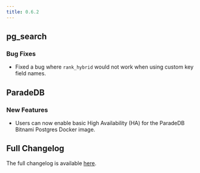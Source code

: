 ```yaml
---
title: 0.6.2
---
```


## pg_search

### Bug Fixes

- Fixed a bug where `rank_hybrid` would not work when using custom key field names.

## ParadeDB

### New Features

- Users can now enable basic High Availability (HA) for the ParadeDB Bitnami Postgres Docker image.

## Full Changelog

The full changelog is available [here](https://github.com/paradedb/paradedb/releases/tag/v0.6.1).

